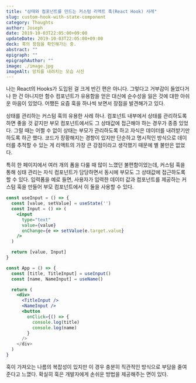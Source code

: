 ```yaml
---
title: "상태와 컴포넌트를 만드는 커스텀 리액트 훅(React Hook) 사례"
slug: custom-hook-with-state-component
category: Thoughts
author: Joseph
date: 2019-10-03T22:05:00+09:00
updateDate: 2019-10-03T22:05:00+09:00
deck: 훅의 장점을 확인해가는 중.
abstract: ""
epigraph: ""
epigraphAuthor: ""
image: ./image.jpg
imageAlt: 망치를 내려치는 모습 사진
---
```


나는 React의 Hooks가 도입된 걸 크게 반긴 편은 아니다. 그렇다고 거부감이 들었다거나 한 건 아니지만 함수 컴포넌트가 유용함을 얻은 대신에 순수성을 잃은 것에 대한 아쉬운 마음이 있었다. 어쨌든 요즘 훅을 하나씩 보면서 장점을 발견해가고 있다.

상태를 관리하는 커스텀 훅의 유용한 사레 하나. 컴포넌트 내부에서 상태를 관리하도록 하면 좋을 것 같지만 부모 컴포넌트에서도 그 상태값에 접근해야 하는 경우가 종종 있었다. 그럴 때는 어쩔 수 없이 상태는 부모가 관리하도록 하고 자식은 데이터를 내려받기만 하도록 하곤 했다. 코드가 장황해지는 경향이 있지만 단순하고 명시적인 방식으로 데이터를 추적할 수 있는 게 리액트의 가장 큰 강점이라고 생각했기 때문에 별 불만은 없었다.

특히 한 페이지에서 여러 개의 폼을 다룰 때 많이 느꼈던 불편함이었는데, 커스텀 훅을 통해 싱태 관리는 자식 컴포넌트가 담당하면서 동시에  부모도 그 상태값에 접근하도록 할 수 있다. 입력폼을 예로 들면, 사용자가 입력한 데이터 값과 컴포넌트를 제공하는 커스텀 훅을 만들어 부모 컴포넌트에서 이 둘을 사용할 수 있다.

```jsx
const useInput = () => {
  const [value, setValue] = useState('')
  const Input = () => (
    <input
      type="text"
      value={value}
      onChange={e => setValue(e.target.value}
    />
  )

  return [value, Input]
}

const App = () => {
  const [title, TitleInput] = useInput()
  const [name, NameInput] = useName()

  return (
    <div>
      <TitleInput />
      <NameInput />
      <button
        onClick={() => {
          console.log(title)
          console.log(name)
        }
      />
    </div>
  )
}
```

훅이 가져오는 나름의 복잡성이 있지만 이 경우 충분히 직관적인 방식으로 부담을 줄여준다고 느꼈다. 확실히 훅은 개발자에게 손쉬운 방법을 제공해주는 면이 있다.